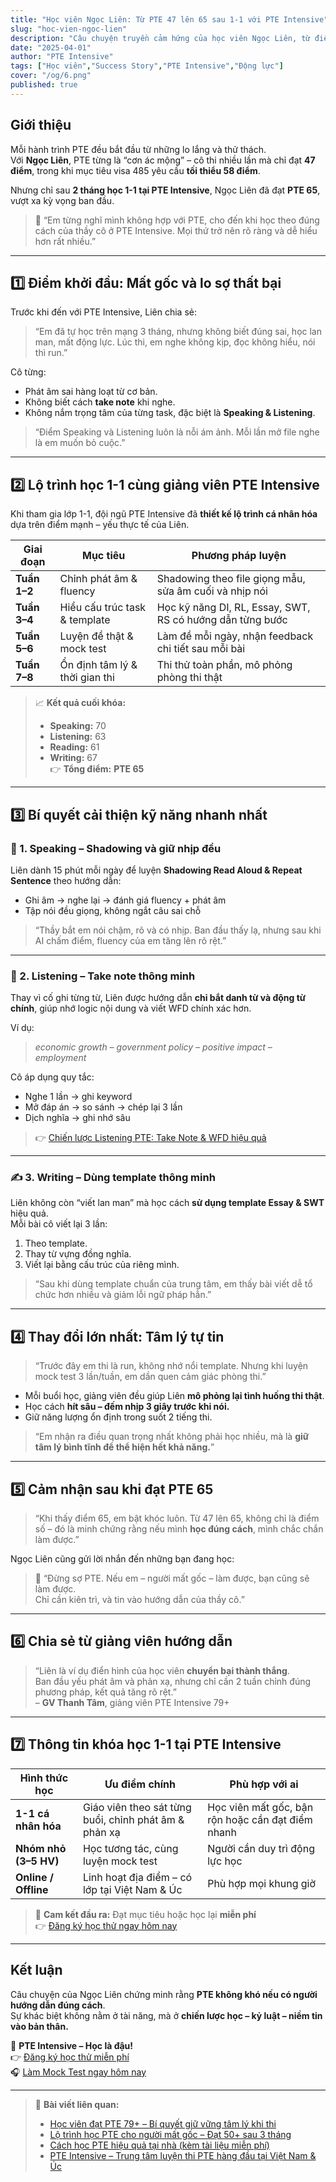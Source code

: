 ```yaml
---
title: "Học viên Ngọc Liên: Từ PTE 47 lên 65 sau 1-1 với PTE Intensive"
slug: "hoc-vien-ngoc-lien"
description: "Câu chuyện truyền cảm hứng của học viên Ngọc Liên, từ điểm 47 thất vọng đến 65 chỉ sau 2 tháng học 1-1 với PTE Intensive."
date: "2025-04-01"
author: "PTE Intensive"
tags: ["Học viên","Success Story","PTE Intensive","Động lực"]
cover: "/og/6.png"
published: true
---
```


## Giới thiệu

Mỗi hành trình PTE đều bắt đầu từ những lo lắng và thử thách.  
Với **Ngọc Liên**, PTE từng là “cơn ác mộng” – cô thi nhiều lần mà chỉ đạt **47 điểm**, trong khi mục tiêu visa 485 yêu cầu **tối thiểu 58 điểm**.  

Nhưng chỉ sau **2 tháng học 1-1 tại PTE Intensive**, Ngọc Liên đã đạt **PTE 65**, vượt xa kỳ vọng ban đầu.

> 💬 “Em từng nghĩ mình không hợp với PTE, cho đến khi học theo đúng cách của thầy cô ở PTE Intensive. Mọi thứ trở nên rõ ràng và dễ hiểu hơn rất nhiều.”

---

## 1️⃣ Điểm khởi đầu: Mất gốc và lo sợ thất bại

Trước khi đến với PTE Intensive, Liên chia sẻ:
> “Em đã tự học trên mạng 3 tháng, nhưng không biết đúng sai, học lan man, mất động lực. Lúc thi, em nghe không kịp, đọc không hiểu, nói thì run.”

Cô từng:
- Phát âm sai hàng loạt từ cơ bản.  
- Không biết cách **take note** khi nghe.  
- Không nắm trọng tâm của từng task, đặc biệt là **Speaking & Listening**.  

> “Điểm Speaking và Listening luôn là nỗi ám ảnh. Mỗi lần mở file nghe là em muốn bỏ cuộc.”

---

## 2️⃣ Lộ trình học 1-1 cùng giảng viên PTE Intensive

Khi tham gia lớp 1-1, đội ngũ PTE Intensive đã **thiết kế lộ trình cá nhân hóa** dựa trên điểm mạnh – yếu thực tế của Liên.

| Giai đoạn | Mục tiêu | Phương pháp luyện |
|------------|-----------|-------------------|
| **Tuần 1–2** | Chỉnh phát âm & fluency | Shadowing theo file giọng mẫu, sửa âm cuối và nhịp nói |
| **Tuần 3–4** | Hiểu cấu trúc task & template | Học kỹ năng DI, RL, Essay, SWT, RS có hướng dẫn từng bước |
| **Tuần 5–6** | Luyện đề thật & mock test | Làm đề mỗi ngày, nhận feedback chi tiết sau mỗi bài |
| **Tuần 7–8** | Ổn định tâm lý & thời gian thi | Thi thử toàn phần, mô phỏng phòng thi thật |

> 📈 **Kết quả cuối khóa:**  
> - **Speaking:** 70  
> - **Listening:** 63  
> - **Reading:** 61  
> - **Writing:** 67  
> 👉 **Tổng điểm:** **PTE 65**

---

## 3️⃣ Bí quyết cải thiện kỹ năng nhanh nhất

### 🎯 1. Speaking – Shadowing và giữ nhịp đều
Liên dành 15 phút mỗi ngày để luyện **Shadowing Read Aloud & Repeat Sentence** theo hướng dẫn:  
- Ghi âm → nghe lại → đánh giá fluency + phát âm  
- Tập nói đều giọng, không ngắt câu sai chỗ  

> “Thầy bắt em nói chậm, rõ và có nhịp. Ban đầu thấy lạ, nhưng sau khi AI chấm điểm, fluency của em tăng lên rõ rệt.”

---

### 🧠 2. Listening – Take note thông minh
Thay vì cố ghi từng từ, Liên được hướng dẫn **chỉ bắt danh từ và động từ chính**, giúp nhớ logic nội dung và viết WFD chính xác hơn.

Ví dụ:
> *economic growth – government policy – positive impact – employment*

Cô áp dụng quy tắc:
- Nghe 1 lần → ghi keyword  
- Mở đáp án → so sánh → chép lại 3 lần  
- Dịch nghĩa → ghi nhớ sâu  

> 👉 [Chiến lược Listening PTE: Take Note & WFD hiệu quả](/blog/chien-luoc-listening)

---

### ✍️ 3. Writing – Dùng template thông minh
Liên không còn “viết lan man” mà học cách **sử dụng template Essay & SWT** hiệu quả.  
Mỗi bài cô viết lại 3 lần:  
1. Theo template.  
2. Thay từ vựng đồng nghĩa.  
3. Viết lại bằng cấu trúc của riêng mình.

> “Sau khi dùng template chuẩn của trung tâm, em thấy bài viết dễ tổ chức hơn nhiều và giảm lỗi ngữ pháp hẳn.”

---

## 4️⃣ Thay đổi lớn nhất: Tâm lý tự tin

> “Trước đây em thi là run, không nhớ nổi template. Nhưng khi luyện mock test 3 lần/tuần, em dần quen cảm giác phòng thi.”  

- Mỗi buổi học, giảng viên đều giúp Liên **mô phỏng lại tình huống thi thật**.  
- Học cách **hít sâu – đếm nhịp 3 giây trước khi nói.**  
- Giữ năng lượng ổn định trong suốt 2 tiếng thi.

> “Em nhận ra điều quan trọng nhất không phải học nhiều, mà là **giữ tâm lý bình tĩnh để thể hiện hết khả năng.**”

---

## 5️⃣ Cảm nhận sau khi đạt PTE 65

> “Khi thấy điểm 65, em bật khóc luôn. Từ 47 lên 65, không chỉ là điểm số – đó là minh chứng rằng nếu mình **học đúng cách**, mình chắc chắn làm được.”

Ngọc Liên cũng gửi lời nhắn đến những bạn đang học:
> 💬 “Đừng sợ PTE. Nếu em – người mất gốc – làm được, bạn cũng sẽ làm được.  
> Chỉ cần kiên trì, và tin vào hướng dẫn của thầy cô.”

---

## 6️⃣ Chia sẻ từ giảng viên hướng dẫn

> “Liên là ví dụ điển hình của học viên **chuyển bại thành thắng**.  
> Ban đầu yếu phát âm và phản xạ, nhưng chỉ cần 2 tuần chỉnh đúng phương pháp, kết quả tăng rõ rệt.”  
> – **GV Thanh Tâm**, giảng viên PTE Intensive 79+

---

## 7️⃣ Thông tin khóa học 1-1 tại PTE Intensive

| Hình thức học | Ưu điểm chính | Phù hợp với ai |
|----------------|----------------|----------------|
| **1-1 cá nhân hóa** | Giáo viên theo sát từng buổi, chỉnh phát âm & phản xạ | Học viên mất gốc, bận rộn hoặc cần đạt điểm nhanh |
| **Nhóm nhỏ (3–5 HV)** | Học tương tác, cùng luyện mock test | Người cần duy trì động lực học |
| **Online / Offline** | Linh hoạt địa điểm – có lớp tại Việt Nam & Úc | Phù hợp mọi khung giờ |

> 📍 **Cam kết đầu ra:** Đạt mục tiêu hoặc học lại **miễn phí**  
> 👉 [Đăng ký học thử ngay hôm nay](https://pteintensive.com/trialclass)

---

## Kết luận

Câu chuyện của Ngọc Liên chứng minh rằng **PTE không khó nếu có người hướng dẫn đúng cách**.  
Sự khác biệt không nằm ở tài năng, mà ở **chiến lược học – kỷ luật – niềm tin vào bản thân.**

🎯 **PTE Intensive – Học là đậu!**  
👉 [Đăng ký học thử miễn phí](https://pteintensive.com/trialclass)  
🎧 [Làm Mock Test ngay hôm nay](https://pteintensive.com/mocktest)

---

> 🔗 **Bài viết liên quan:**
> - [Học viên đạt PTE 79+ – Bí quyết giữ vững tâm lý khi thi](/blog/hoc-vien-79plus)
> - [Lộ trình học PTE cho người mất gốc – Đạt 50+ sau 3 tháng](/blog/lo-trinh-hoc-pte-mat-goc-50plus)
> - [Cách học PTE hiệu quả tại nhà (kèm tài liệu miễn phí)](/blog/hoc-pte-tai-nha)
> - [PTE Intensive – Trung tâm luyện thi PTE hàng đầu tại Việt Nam & Úc](/blog/pte-intensive-trung-tam-hang-dau)
